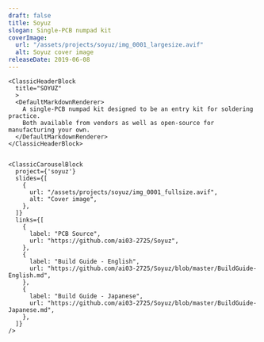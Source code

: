 ```yaml
---
draft: false
title: Soyuz
slogan: Single-PCB numpad kit
coverImage:
  url: "/assets/projects/soyuz/img_0001_largesize.avif"
  alt: Soyuz cover image
releaseDate: 2019-06-08
---
```


<DefaultLayout title={frontmatter.title}>

  <ClassicBlurredHeader src={frontmatter.coverImage.url} />

  <div class="container mx-auto">

    <ClassicHeaderBlock 
      title="SOYUZ"
      >
      <DefaultMarkdownRenderer>
        A single-PCB numpad kit designed to be an entry kit for soldering practice.  
        Both available from vendors as well as open-source for manufacturing your own.
      </DefaultMarkdownRenderer>
    </ClassicHeaderBlock>


    <ClassicCarouselBlock 
      project={'soyuz'} 
      slides={[
        {
          url: "/assets/projects/soyuz/img_0001_fullsize.avif",
          alt: "Cover image",
        },
      ]} 
      links={[
        {
          label: "PCB Source",
          url: "https://github.com/ai03-2725/Soyuz",
        },
        {
          label: "Build Guide - English",
          url: "https://github.com/ai03-2725/Soyuz/blob/master/BuildGuide-English.md",
        },
        {
          label: "Build Guide - Japanese",
          url: "https://github.com/ai03-2725/Soyuz/blob/master/BuildGuide-Japanese.md",
        },
      ]}
    />

  </div>

</DefaultLayout>
